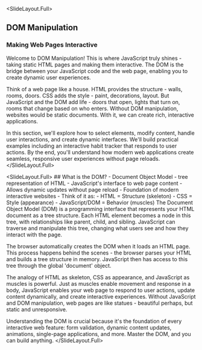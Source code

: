 
<SlideLayout.Full>
## DOM Manipulation
### Making Web Pages Interactive
<Notes>
Welcome to DOM Manipulation! This is where JavaScript truly shines - taking static HTML pages and making them interactive. The DOM is the bridge between your JavaScript code and the web page, enabling you to create dynamic user experiences.

Think of a web page like a house. HTML provides the structure - walls, rooms, doors. CSS adds the style - paint, decorations, layout. But JavaScript and the DOM add life - doors that open, lights that turn on, rooms that change based on who enters. Without DOM manipulation, websites would be static documents. With it, we can create rich, interactive applications.

In this section, we'll explore how to select elements, modify content, handle user interactions, and create dynamic interfaces. We'll build practical examples including an interactive habit tracker that responds to user actions. By the end, you'll understand how modern web applications create seamless, responsive user experiences without page reloads.
</Notes>
</SlideLayout.Full>

<SlideLayout.Full>
  <FlexBox alignItems="center" justifyContent="center" flexDirection="column">
    ## What is the DOM?
    - Document Object Model - tree representation of HTML
    - JavaScript's interface to web page content
    - Allows dynamic updates without page reload
    - Foundation of modern interactive websites
    - Think of it as:
      - HTML = Structure (skeleton)
      - CSS = Style (appearance)
      - JavaScript/DOM = Behavior (muscles)
  </FlexBox>
<Notes>
The Document Object Model (DOM) is a programming interface that represents your HTML document as a tree structure. Each HTML element becomes a node in this tree, with relationships like parent, child, and sibling. JavaScript can traverse and manipulate this tree, changing what users see and how they interact with the page.

The browser automatically creates the DOM when it loads an HTML page. This process happens behind the scenes - the browser parses your HTML and builds a tree structure in memory. JavaScript then has access to this tree through the global 'document' object.

The analogy of HTML as skeleton, CSS as appearance, and JavaScript as muscles is powerful. Just as muscles enable movement and response in a body, JavaScript enables your web page to respond to user actions, update content dynamically, and create interactive experiences. Without JavaScript and DOM manipulation, web pages are like statues - beautiful perhaps, but static and unresponsive.

Understanding the DOM is crucial because it's the foundation of every interactive web feature: form validation, dynamic content updates, animations, single-page applications, and more. Master the DOM, and you can build anything.
</Notes>
</SlideLayout.Full>